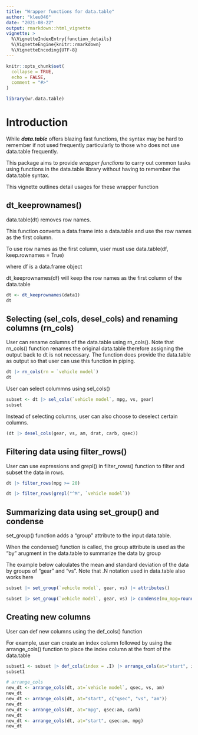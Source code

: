 ```yaml
---
title: "Wrapper functions for data.table"
author: "kleu046"
date: "2021-08-22"
output: rmarkdown::html_vignette
vignette: >
  %\VignetteIndexEntry{function_details}
  %\VignetteEngine{knitr::rmarkdown}
  %\VignetteEncoding{UTF-8}
---
```


```r
knitr::opts_chunk$set(
  collapse = TRUE,
  echo = FALSE,
  comment = "#>"
)
```

```r
library(wr.data.table)
```

# Introduction

While ***data.table*** offers blazing fast functions, the syntax may be hard to remember if not used frequently particularly to those who does not use data.table frequently.

This package aims to provide *wrapper functions* to carry out common tasks using functions in the data.table library without having to remember the data.table syntax.

This vignette outlines detail usages for these wrapper function

## dt_keeprownames()

data.table(dt) removes row names.

This function converts a data.frame into a data.table and use the row names as the first column.

To use row names as the first column, user must use data.table(df, keep.rownames = True)

where df is a data.frame object

dt_keeprownames(df) will keep the row names as the first column of the data.table


```r
dt <- dt_keeprownames(data1)
dt
```

## Selecting (sel_cols, desel_cols) and renaming columns (rn_cols)

User can rename columns of the data.table using rn_cols().  Note that rn_cols() function renames the original data.table therefore assigning the output back to dt is not necessary.  The function does provide the data.table as output so that user can use this function in piping.

```r
dt |> rn_cols(rn = `vehicle model`)
dt
```

User can select colummns using sel_cols()

```r
subset <- dt |> sel_cols(`vehicle model`, mpg, vs, gear)
subset
```

Instead of selecting columns, user can also choose to deselect certain columns.

```r
(dt |> desel_cols(gear, vs, am, drat, carb, qsec))
```

## Filtering data using filter_rows()

User can use expressions and grepl() in filter_rows() function to filter and subset the data in rows.

```r
dt |> filter_rows(mpg >= 20)

dt |> filter_rows(grepl("^M", `vehicle model`))
```

## Summarizing data using set_group() and condense

set_group() function adds a "group" attribute to the input data.table.

When the condense() function is called, the group attribute is used as the "by" arugment in the data.table to summarize the data by group

The example below calculates the mean and standard deviation of the data by groups of "gear" and "vs".  Note that .N notation used in data.table also works here

```r
subset |> set_group(`vehicle model`, gear, vs) |> attributes()

subset |> set_group(`vehicle model`, gear, vs) |> condense(mu_mpg=round(mean(mpg),2), sd_mpg=round(sd(mpg),2), count=.N) |> rm_group()
```

## Creating new columns

User can def new columns using the def_cols() function

For example, user can create an index column followed by using the arrange_cols() function to place the index column at the front of the data.table

```r
subset1 <- subset |> def_cols(index = .I) |> arrange_cols(at="start", index)
subset1
```

```r
# arrange_cols
new_dt <- arrange_cols(dt, at=`vehicle model`, qsec, vs, am)
new_dt
new_dt <- arrange_cols(dt, at="start", c("qsec", "vs", "am"))
new_dt
new_dt <- arrange_cols(dt, at="mpg", qsec:am, carb)
new_dt
new_dt <- arrange_cols(dt, at="start", qsec:am, mpg)
new_dt
```


